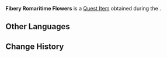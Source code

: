 {{Item Infobox
|id          = 120572
|image       = Item Fibery Romaritime Flowers.png
|type        = Quest Items
|description = [[Romaritime Flower]]s plucked to help [[Lyney]] make [[Magic Pocket|magic pockets]]. It is said the Romaritime Flowers growing in this area are rich in fiber, and thus are great for making quality magic pockets.
|source1     = [[Soloist's Prologue]]
|related_type = Variant
|related_item = Romaritime Flower
|quest       = Soloist's Prologue
}}
'''Fibery Romaritime Flowers''' is a [[Quest Item]] obtained during the {{Quest|Soloist's Prologue}}.

==Other Languages==
{{Other Languages
|en      = Fibery Romaritime Flowers
|zhs     = 纤维型海露花
|zhs_rm  = Xiānwéi-xíng Hǎilù-huā
|zht     = 纖維型海露花
|zht_rm  = Xiānwéi-xíng Hǎilù-huā
|ja      = 繊維型ロマリタイムフラワー
|ja_rm   = Sen'i-kata Romaritaimu Furawaa
|ko      = 섬유질 바다 이슬 꽃
|es      = Flor rociomarina fibrosa
|fr      = Fleurs romaritimes fibreuses
|ru      = Волокнистый ромарин
|th      = Romaritime Flower ที่มีเส้นใยสูง
|th_rm   = 
|vi      = Hoa Romaritime Dạng Tơ
|de      = Faserige Romaritime-Blume
|id      = Romaritime Flower Berserat
|pt      = Flor Rociomarinha
|tr      = Lifli Romaritime Çiçekleri
|it      = Fiori di Romaritime fibrosi
}}

==Change History==
{{Change History|4.0}}